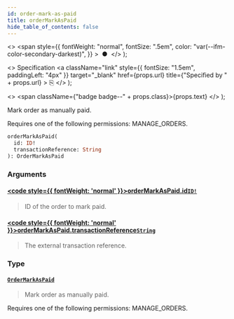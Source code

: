 ```yaml
---
id: order-mark-as-paid
title: orderMarkAsPaid
hide_table_of_contents: false
---
```


  <>
    <span
      style={{
        fontWeight: "normal",
        fontSize: ".5em",
        color: "var(--ifm-color-secondary-darkest)",
      }}
    >
      &nbsp;●&nbsp;
    </span>
  </>
);

  <>
    Specification
    <a
      className="link"
      style={{ fontSize: "1.5em", paddingLeft: "4px" }}
      target="\_blank"
      href={props.url}
      title={"Specified by " + props.url}
    >
      ⎘
    </a>
  </>
);

  <>
    <span className={"badge badge--" + props.class}>{props.text}</span>
  </>
);

Mark order as manually paid.

Requires one of the following permissions: MANAGE_ORDERS.

```graphql
orderMarkAsPaid(
  id: ID!
  transactionReference: String
): OrderMarkAsPaid
```

### Arguments

#### [<code style={{ fontWeight: 'normal' }}>orderMarkAsPaid.<b>id</b></code>](#)<Bullet />[`ID!`](../../../storefront/miscellaneous/scalars/id) <Badge class="secondary" text="non-null"/> <Badge class="secondary" text="scalar"/>

> ID of the order to mark paid.

#### [<code style={{ fontWeight: 'normal' }}>orderMarkAsPaid.<b>transactionReference</b></code>](#)<Bullet />[`String`](../../../storefront/miscellaneous/scalars/string) <Badge class="secondary" text="scalar"/>

> The external transaction reference.

### Type

#### [`OrderMarkAsPaid`](../../../storefront/orders/objects/order-mark-as-paid) <Badge class="secondary" text="object"/>

> Mark order as manually paid.

Requires one of the following permissions: MANAGE_ORDERS.

>
